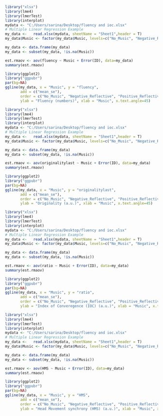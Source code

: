 ```{r}
library("xlsx")
library(lme4)
library(lmerTest)
library(interplot)
mydata <- "C:/Users/sarina/Desktop/fluency and ioc.xlsx"
# Multiple Linear Regression Example 
my_data <-   read.xlsx(mydata, sheetName = "Sheet1",header = T)
my_data$Music <- factor(my_data$Music, levels=c("No_Music", "Negative_Reflective", "Positive_Reflective", "Negative_Upbeat", "Positive_Upbeat"))

my_data <- data.frame(my_data)
my_data <- subset(my_data, !is.na(Music))

est.rmaov <- aov(fluency ~ Music + Error(ID), data=my_data)
summary(est.rmaov)

library(ggplot2)
library("ggpubr")
par(bg=NA)
ggline(my_data, x = "Music", y = "fluency", 
       add = c("mean_se"), 
       order = c("No_Music", "Negative_Reflective", "Positive_Reflective", "Negative_Upbeat", "Positive_Upbeat"),
       ylab = "Fluency (numbers)", xlab = "Music", x.text.angle=45)
```

```{r}
library("xlsx")
library(lme4)
library(lmerTest)
library(interplot)
mydata <- "C:/Users/sarina/Desktop/fluency and ioc.xlsx"
# Multiple Linear Regression Example 
my_data <-   read.xlsx(mydata, sheetName = "Sheet1",header = T)
my_data$Music <- factor(my_data$Music, levels=c("No_Music", "Negative_Reflective", "Positive_Reflective", "Negative_Upbeat", "Positive_Upbeat"))

my_data <- data.frame(my_data)
my_data <- subset(my_data, !is.na(Music))

est.rmaov <- aov(originalitylast ~ Music + Error(ID), data=my_data)
summary(est.rmaov)

library(ggplot2)
library("ggpubr")
par(bg=NA)
ggline(my_data, x = "Music", y = "originalitylast", 
       add = c("mean_se"), 
       order = c("No_Music", "Negative_Reflective", "Positive_Reflective", "Negative_Upbeat", "Positive_Upbeat"),
       ylab = "Originality (a.u.)", xlab = "Music", x.text.angle=45)
```

```{r}
library("xlsx")
library(lme4)
library(lmerTest)
library(interplot)
mydata <- "C:/Users/sarina/Desktop/fluency and ioc.xlsx"
# Multiple Linear Regression Example 
my_data <-   read.xlsx(mydata, sheetName = "Sheet1",header = T)
my_data$Music <- factor(my_data$Music, levels=c("No_Music", "Negative_Reflective", "Positive_Reflective", "Negative_Upbeat", "Positive_Upbeat"))

my_data <- data.frame(my_data)
my_data <- subset(my_data, !is.na(Music))

est.rmaov <- aov(ratio ~ Music + Error(ID), data=my_data)
summary(est.rmaov)

library(ggplot2)
library("ggpubr")
par(bg=NA)
ggline(my_data, x = "Music", y = "ratio", 
       add = c("mean_se"), 
       order = c("No_Music", "Negative_Reflective", "Positive_Reflective", "Negative_Upbeat", "Positive_Upbeat"),
       ylab = "Index of Converegence (IOC) (a.u.)", xlab = "Music", x.text.angle=45)
```

```{r}
library("xlsx")
library(lme4)
library(lmerTest)
library(interplot)
mydata <- "C:/Users/sarina/Desktop/fluency and ioc.xlsx"
# Multiple Linear Regression Example 
my_data <-   read.xlsx(mydata, sheetName = "Sheet1",header = T)
my_data$Music <- factor(my_data$Music, levels=c("No_Music", "Negative_Reflective", "Positive_Reflective", "Negative_Upbeat", "Positive_Upbeat"))

my_data <- data.frame(my_data)
my_data <- subset(my_data, !is.na(Music))

est.rmaov <- aov(HMS ~ Music + Error(ID), data=my_data)
summary(est.rmaov)

library(ggplot2)
library("ggpubr")
par(bg=NA)
ggline(my_data, x = "Music", y = "HMS", 
       add = c("mean_se"), 
       order = c("No_Music", "Negative_Reflective", "Positive_Reflective", "Negative_Upbeat", "Positive_Upbeat"),
       ylab = "Head Movement synchrony (HMS) (a.u.)", xlab = "Music", x.text.angle=45)
```
       